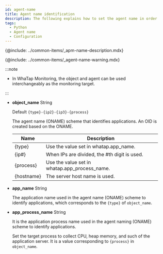 ```yaml
---
id: agent-name
title: Agent name identification
description: The following explains how to set the agent name in order to identify the monitoring target.
tags:
  - Python
  - Agent name
  - Configuration
---
```


{@include: ../common-items/_apm-name-description.mdx}

{@include: ../common-items/_agent-name-warning.mdx}

:::note

-   In WhaTap Monitoring, the object and agent can be used interchangeably as the monitoring target.

:::

-   **object_name** <span class='type'>String</span>

    Default `{type}-{ip2}-{ip3}-{process}`

    The agent name (ONAME) scheme that identifies applications. An OID is created based on the ONAME. 

    | Name       | Description                                   |
    | ---------- | --------------------------------------------- |
    | {type}     | Use the value set in whatap.app_name.         |
    | {ip#}      | When IPs are divided, the #th digit is used.  |
    | {process}  | Use the value set in whatap.app_process_name. |
    | {hostname} | The server host name is used.                 |

-   **app_name** <span class='type'>String</span>

    The application name used in the agent name (ONAME) scheme to identify applications, which corresponds to the `{type}` of `object_name`.

-   **app_process_name** <span class='type'>String</span>

    It is the application process name used in the agent naming (ONAME) scheme to identify applications. 

    Set the target process to collect CPU, heap memory, and such of the application server. It is a value corresponding to `{process}` in `object_name`. 
